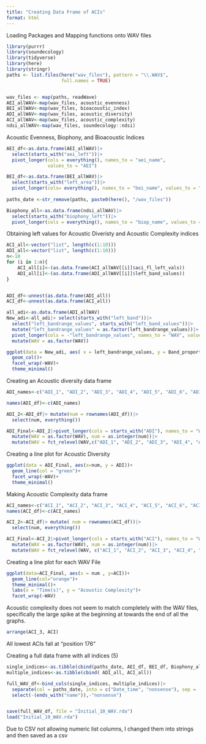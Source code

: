 ```yaml
---
title: "Creating Data Frame of ACIs"
format: html
---
```


Loading Packages and Mapping functions onto WAV files 
```r
library(purrr)
library(soundecology)
library(tidyverse)
library(here)
library(stringr)
paths <- list.files(here("wav_files"), pattern = "\\.WAV$",
                    full.names = TRUE)


wav_files <- map(paths, readWave)
AEI_allWAV<-map(wav_files, acoustic_evenness)
BEI_allWAV<-map(wav_files, bioacoustic_index)
ADI_allWAV<-map(wav_files, acoustic_diversity)
ACI_allWAV<-map(wav_files, acoustic_complexity)
ndsi_allWAV<-map(wav_files, soundecology::ndsi)
```

Acoustic Evenness, Biophony, and Bioacoustic Indices 
```r
AEI_df<-as.data.frame(AEI_allWAV)|>
  select(starts_with("aei_left"))|>
  pivot_longer(cols = everything(), names_to = "aei_name",
               values_to = "AEI")

BEI_df<-as.data.frame(BEI_allWAV)|>
  select(starts_with("left_area"))|>
  pivot_longer(cols= everything(), names_to = "bei_name", values_to = "BEI")
  
paths_date <-str_remove(paths, paste0(here(), "/wav_files"))

Biophony_all<-as.data.frame(ndsi_allWAV)|>
  select(starts_with("biophony_left"))|>
  pivot_longer(cols = everything(), names_to = "biop_name", values_to = "Biophony")

```

Obtaining left values for Acoustic Diveristy and Acoustic Complexity indices 
```r
ACI_all<-vector("list", length(c(1:10)))
ADI_all<-vector("list", length(c(1:10)))
n<-10
for (i in 1:n){
    ACI_all[i]<-(as.data.frame(ACI_allWAV[[i]]$aci_fl_left_vals))
    ADI_all[i]<-(as.data.frame(ADI_allWAV[[i]]$left_band_values))
} 


ADI_df<-unnest(as.data.frame(ADI_all))
ACI_df<-unnest(as.data.frame(ACI_all))

```

```r

all_adi<-as.data.frame(ADI_allWAV)
New_adi<-all_adi|> select(starts_with("left_band"))|>
  select("left_bandrange_values", starts_with("left_band_values"))|>
  mutate("left_bandrange_values" = as.factor(left_bandrange_values))|>
  pivot_longer(cols = -"left_bandrange_values", names_to = "WAV", values_to = "Band_proportion")|>
  mutate(WAV = as.factor(WAV))

ggplot(data = New_adi, aes( x = left_bandrange_values, y = Band_proportion))+
  geom_col()+
  facet_wrap(~WAV)+
  theme_minimal()
```


Creating an Acoustic diversity data frame
```r
ADI_names<-c("ADI_1", "ADI_2", "ADI_3", "ADI_4", "ADI_5", "ADI_6", "ADI_7", "ADI_8","ADI_9", "ADI_10")

names(ADI_df)<-c(ADI_names)

ADI_2<-ADI_df|> mutate(num = rownames(ADI_df))|>
  select(num, everything())

ADI_Final<-ADI_2|>pivot_longer(cols = starts_with("ADI"), names_to = "WAV", values_to = "ADI")|>
  mutate(WAV = as.factor(WAV), num = as.integer(num))|>
  mutate(WAV = fct_relevel(WAV,c("ADI_1", "ADI_2", "ADI_3", "ADI_4", "ADI_5", "ADI_6", "ADI_7", "ADI_8","ADI_9", "ADI_10")))

```

Creating a line plot for Acoustic Diversity 
```r
ggplot(data = ADI_Final, aes(x=num, y = ADI))+
  geom_line(col = "green")+
  facet_wrap(~WAV)+
  theme_minimal()

```

Making Acoustic Complexity data frame 
```r
ACI_names<-c("ACI_1", "ACI_2", "ACI_3", "ACI_4", "ACI_5", "ACI_6", "ACI_7", "ACI_8","ACI_9", "ACI_10")
names(ACI_df)<-c(ACI_names)

ACI_2<-ACI_df|> mutate( num = rownames(ACI_df))|>
  select(num, everything())

ACI_Final<-ACI_2|>pivot_longer(cols = starts_with("ACI"), names_to = "WAV", values_to = "ACI")|>
  mutate(WAV = as.factor(WAV), num = as.integer(num))|>
  mutate(WAV = fct_relevel(WAV, c("ACI_1", "ACI_2", "ACI_3", "ACI_4", "ACI_5", "ACI_6", "ACI_7", "ACI_8","ACI_9", "ACI_10")) )

```

Creating a line plot for each WAV File
```r
ggplot(data=ACI_Final, aes(x = num , y=ACI))+
  geom_line(col="orange")+
  theme_minimal()+
  labs(x = "Time(s)", y = "Acoustic Complexity")+
  facet_wrap(~WAV)
```

Acoustic complexity does not seem to match completely with the WAV files, specifically the large spike at the beginning at towards the end of all the graphs. 

```r
arrange(ACI_3, ACI)
```

All lowest ACIs fall at "position 176"


Creating a full data frame with all indices (5)
```r

single_indices<-as.tibble(cbind(paths_date, AEI_df, BEI_df, Biophony_all))
multiple_indices<-as.tibble(cbind( ADI_all, ACI_all))

full_WAV_df<-bind_cols(single_indices, multiple_indices)|>
  separate(col = paths_date, into = c("Date_time", "nonsense"), sep = -4)|>
  select(-(ends_with("name")),-"nonsense")


save(full_WAV_df, file = "Initial_10_WAV.rda")
load("Initial_10_WAV.rda")
```

Due to CSV not allowing numeric list columns, I changed them into strings and then saved as a csv


